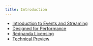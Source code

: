 ```yaml
---
title: Introduction
---
```


<head>
    <meta name="title" content="Introduction | Redpanda Docs"/>
    <meta name="description" content="Introduction index page."/>
</head>


- [Introduction to Events and Streaming](./intro-to-events)
- [Designed for Performance](./autotune)
- [Redpanda Licensing](./licenses)
- [Technical Preview](./tech-preview)